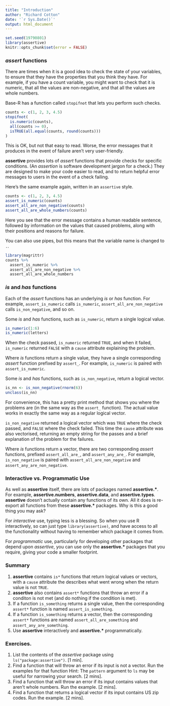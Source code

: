 ```yaml
---
title: "Introduction"
author: "Richard Cotton"
date: '`r Sys.Date()`'
output: html_document
---
```


<!--
%\VignetteEngine{knitr::rmarkdown}
%\VignetteIndexEntry{1. Introduction}
-->

```r
set.seed(19790801)
library(assertive)
knitr::opts_chunk$set(error = FALSE)
```

### *assert* functions

There are times when it is a good idea to check the state of your variables, to
ensure that they have the properties that you think they have.  For example,
if you have a count variable, you might want to check that it is numeric, that
all the values are non-negative, and that all the values are whole numbers.

Base-R has a function called `stopifnot` that lets you perform such checks.

```r
counts <- c(1, 2, 3, 4.5)
stopifnot(
  is.numeric(counts),
  all(counts >= 0),
  isTRUE(all.equal(counts, round(counts)))
)
```

This is OK, but not that easy to read.  Worse, the error messages that it 
produces in the event of failure aren't very user-friendly.

**assertive** provides lots of *assert* functions that provide checks
for specific conditions.  (An *assertion* is software development jargon for a 
check.)  They are designed to make your code easier to read, and to return 
helpful error messages to users in the event of a check failing.

Here's the same example again, written in an `assertive` style.

```r
counts <- c(1, 2, 3, 4.5)
assert_is_numeric(counts)
assert_all_are_non_negative(counts)
assert_all_are_whole_numbers(counts)
```

Here you see that the error message contains a human readable sentence, followed
by information on the values that caused problems, along with their positions
and reasons for failure.

You can also use pipes, but this means that the variable name is changed to `.`.

```r
library(magrittr)
counts %>% 
  assert_is_numeric %>% 
  assert_all_are_non_negative %>% 
  assert_all_are_whole_numbers
```

### *is* and *has* functions

Each of the *assert* functions has an underlying *is* or *has* function.  For
example, `assert_is_numeric` calls `is_numeric`, `assert_all_are_non_negative`
calls `is_non_negative`, and so on.

Some *is* and *has* functions, such as `is_numeric`, return a single logical 
value.

```r
is_numeric(1:6)
is_numeric(letters)
```

When the check passed, `is_numeric` returned `TRUE`, and when it failed, 
`is_numeric` returned `FALSE` with a `cause` attribute explaining the problem.

Where *is* functions return a single value, they have a single corresponding 
*assert* function prefixed by `assert_`.  For example, `is_numeric` is paired 
with `assert_is_numeric`.

Some *is* and *has* functions, such as `is_non_negative`, return a logical 
vector.

```r
is_nn <- is_non_negative(rnorm(6))
unclass(is_nn)
```

For convenience, this has a pretty print method that shows you where the 
problems are (in the same way as the `assert_` function).  The actual value 
works in exactly the same way as a regular logical vector.

`is_non_negative` returned a logical vector which was `TRUE` where the check
passed, and `FALSE` where the check failed.  This time the `cause` attribute
was also vectorised, returning an empty string for the passes and a brief
explanation of the problem for the failures.

Where *is* functions return a vector, there are two corresponding *assert* 
functions, prefixed `assert_all_are_`, and `assert_any_are_`.  For example,
`is_non_negative` is paired with `assert_all_are_non_negative` and 
`assert_any_are_non_negative`.

### Interactive vs. Programmatic Use

As well as **assertive** itself, there are lots of packages named **assertive.\***.
For example, **assertive.numbers**, **assertive.data**, and **assertive.types**.  
**assertive** doesn't actually contain any functions of its own.  All it does is 
re-export all functions from these **assertive.\*** packages.  Why is this a good 
thing you may ask?

For *interactive* use, typing less is a blessing.  So when you use R interactively,
so can just type `library(assertive)`, and have access to all the functionality 
without having to remember which package it comes from.

For *programmatic* use, particularly for developing other packages that depend upon 
*assertive*, you can use only the **assertive.\*** packages that you require, giving 
your code a smaller footprint.

### Summary

1. **assertive** contains `is*` functions that return logical values or vectors,
with a `cause` attribute the describes what went wrong when the return value
is not `TRUE`.
2. **assertive** also contains `assert*` functions that throw an error if a 
conditon is not met (and do nothing if the condition is met).
3. If a function `is_something` returns a single value, then the corresponding 
`assert*` function is named `assert_is_something`.
4. If a function `is_something` returns a vector, then the corresponding 
`assert*` functions are named `assert_all_are_something` and 
`assert_any_are_something`.
5. Use **assertive** interactively and **assertive.\*** programmatically.

### Exercises.

1. List the contents of the *assertive* package using `ls("package:assertive")`.
[1 min].
2. Find a function that will throw an error if its input is not a vector.  Run 
the examples for that function Hint: The `pattern` argument to `ls` may be 
useful for narrowing your search. [2 mins].
3. Find a function that will throw an error if its input contains values that
aren't whole numbers.  Run the example.  [2 mins].
4. Find a function that returns a logical vector if its input contains US zip 
codes. Run the example.  [2 mins].


